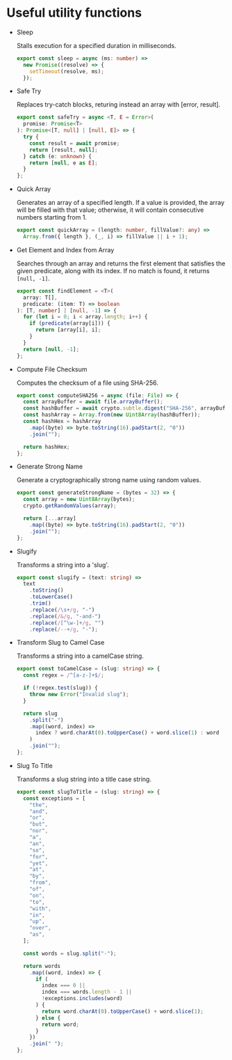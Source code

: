 # Useful utility functions

- Sleep

  Stalls execution for a specified duration in milliseconds.

  ```typescript
  export const sleep = async (ms: number) =>
    new Promise((resolve) => {
      setTimeout(resolve, ms);
    });
  ```

- Safe Try

  Replaces try-catch blocks, returing instead an array with [error, result].

  ```typescript
  export const safeTry = async <T, E = Error>(
    promise: Promise<T>
  ): Promise<[T, null] | [null, E]> => {
    try {
      const result = await promise;
      return [result, null];
    } catch (e: unknown) {
      return [null, e as E];
    }
  };
  ```

- Quick Array

  Generates an array of a specified length. If a value is provided, the array will be filled with that value; otherwise, it will contain consecutive numbers starting from 1.

  ```typescript
  export const quickArray = (length: number, fillValue?: any) =>
    Array.from({ length }, (_, i) => fillValue || i + 1);
  ```

- Get Element and Index from Array

  Searches through an array and returns the first element that satisfies the given predicate, along with its index. If no match is found, it returns `[null, -1]`.

  ```typescript
  export const findElement = <T>(
    array: T[],
    predicate: (item: T) => boolean
  ): [T, number] | [null, -1] => {
    for (let i = 0; i < array.length; i++) {
      if (predicate(array[i])) {
        return [array[i], i];
      }
    }
    return [null, -1];
  };
  ```

- Compute File Checksum

  Computes the checksum of a file using SHA-256.

  ```typescript
  export const computeSHA256 = async (file: File) => {
    const arrayBuffer = await file.arrayBuffer();
    const hashBuffer = await crypto.subtle.digest("SHA-256", arrayBuffer);
    const hashArray = Array.from(new Uint8Array(hashBuffer));
    const hashHex = hashArray
      .map((byte) => byte.toString(16).padStart(2, "0"))
      .join("");

    return hashHex;
  };
  ```

- Generate Strong Name

  Generate a cryptographically strong name using random values.

  ```typescript
  export const generateStrongName = (bytes = 32) => {
    const array = new Uint8Array(bytes);
    crypto.getRandomValues(array);

    return [...array]
      .map((byte) => byte.toString(16).padStart(2, "0"))
      .join("");
  };
  ```

- Slugify

  Transforms a string into a 'slug'.

  ```typescript
  export const slugify = (text: string) =>
    text
      .toString()
      .toLowerCase()
      .trim()
      .replace(/\s+/g, "-")
      .replace(/&/g, "-and-")
      .replace(/[^\w-]+/g, "")
      .replace(/--+/g, "-");
  ```

- Transform Slug to Camel Case

  Transforms a string into a camelCase string.

  ```typescript
  export const toCamelCase = (slug: string) => {
    const regex = /^[a-z-]+$/;

    if (!regex.test(slug)) {
      throw new Error("Invalid slug");
    }

    return slug
      .split("-")
      .map((word, index) =>
        index ? word.charAt(0).toUpperCase() + word.slice(1) : word
      )
      .join("");
  };
  ```

- Slug To Title

  Transforms a slug string into a title case string.

  ```typescript
  export const slugToTitle = (slug: string) => {
    const exceptions = [
      "the",
      "and",
      "or",
      "but",
      "nor",
      "a",
      "an",
      "so",
      "for",
      "yet",
      "at",
      "by",
      "from",
      "of",
      "on",
      "to",
      "with",
      "in",
      "up",
      "over",
      "as",
    ];

    const words = slug.split("-");

    return words
      .map((word, index) => {
        if (
          index === 0 ||
          index === words.length - 1 ||
          !exceptions.includes(word)
        ) {
          return word.charAt(0).toUpperCase() + word.slice(1);
        } else {
          return word;
        }
      })
      .join(" ");
  };
  ```
